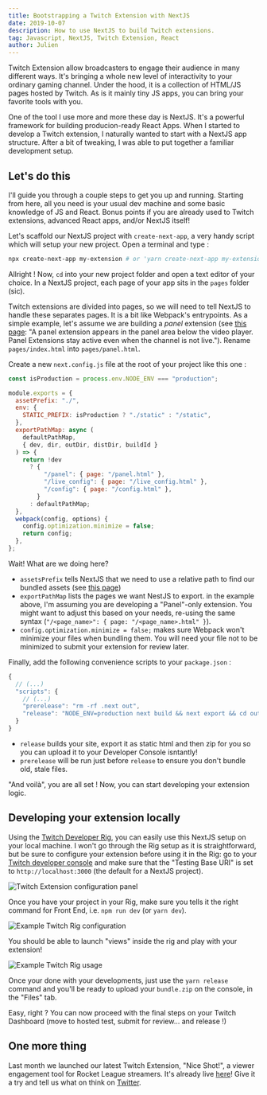 ```yaml
---
title: Bootstrapping a Twitch Extension with NextJS
date: 2019-10-07
description: How to use NextJS to build Twitch extensions.
tag: Javascript, NextJS, Twitch Extension, React
author: Julien
---
```


Twitch Extension allow broadcasters to engage their audience in many different ways. It's bringing a whole new level of interactivity to your ordinary gaming channel. Under the hood, it is a collection of HTML/JS pages hosted by Twitch. As is it mainly tiny JS apps, you can bring your favorite tools with you.

One of the tool I use more and more these day is NextJS. It's a powerful framework for building producion-ready React Apps. When I started to develop a Twitch extension, I naturally wanted to start with a NextJS app structure. After a bit of tweaking, I was able to put together a familiar development setup.

## Let's do this

I'll guide you through a couple steps to get you up and running. Starting from here, all you need is your usual dev machine and some basic knowledge of JS and React. Bonus points if you are already used to Twitch extensions, advanced React apps, and/or NextJS itself!

Let's scaffold our NextJS project with `create-next-app`, a very handy script which will setup your new project. Open a terminal and type :

```sh
npx create-next-app my-extension # or 'yarn create-next-app my-extension'
```

Allright ! Now, `cd` into your new project folder and open a text editor of your choice. In a NextJS project, each page of your app sits in the `pages` folder (sic).

Twitch extensions are divided into pages, so we will need to tell NextJS to handle these separates pages. It is a bit like Webpack's entrypoints. As a simple example, let's assume we are building a _panel_ extension (see [this page](https://dev.twitch.tv/docs/extensions/): "A panel extension appears in the panel area below the video player. Panel Extensions stay active even when the channel is not live."). Rename `pages/index.html` into `pages/panel.html`.

Create a new `next.config.js` file at the root of your project like this one :

```js
const isProduction = process.env.NODE_ENV === "production";

module.exports = {
  assetPrefix: "./",
  env: {
    STATIC_PREFIX: isProduction ? "./static" : "/static",
  },
  exportPathMap: async (
    defaultPathMap,
    { dev, dir, outDir, distDir, buildId }
  ) => {
    return !dev
      ? {
          "/panel": { page: "/panel.html" },
          "/live_config": { page: "/live_config.html" },
          "/config": { page: "/config.html" },
        }
      : defaultPathMap;
  },
  webpack(config, options) {
    config.optimization.minimize = false;
    return config;
  },
};
```

Wait! What are we doing here?

- `assetsPrefix` tells NextJS that we need to use a relative path to find our bundled assets (see [this page](https://nextjs.org/docs#cdn-support-with-asset-prefix))
- `exportPathMap` lists the pages we want NestJS to export. in the example above, I'm assuming you are developing a "Panel"-only extension. You might want to adjust this based on your needs, re-using the same syntax (`"/<page_name>": { page: "/<page_name>.html" }`).
- `config.optimization.minimize = false;` makes sure Webpack won't minimize your files when bundling them. You will need your file not to be minimized to submit your extension for review later.

Finally, add the following convenience scripts to your `package.json` :

```js
{
  // (...)
  "scripts": {
    // (...)
    "prerelease": "rm -rf .next out",
    "release": "NODE_ENV=production next build && next export && cd out && zip -qr bundle.zip *"
  }
}
```

- `release` builds your site, export it as static html and then zip for you so you can upload it to your Developer Console isntantly!
- `prerelease` will be run just before `release` to ensure you don't bundle old, stale files.

"And voilà", you are all set ! Now, you can start developing your extension logic.

## Developing your extension locally

Using the [Twitch Developer Rig](https://dev.twitch.tv/docs/extensions/rig/), you can easily use this NextJS setup on your local machine. I won't go through the Rig setup as it is straightforward, but be sure to configure your extension before using it in the Rig: go to your [Twitch developer console](https://dev.twitch.tv/console) and make sure that the "Testing Base URI" is set to `http://localhost:3000` (the default for a NextJS project).

![Twitch Extension configuration panel](/images/twitch_rig_config.png)

Once you have your project in your Rig, make sure you tells it the right command for Front End, i.e. `npm run dev` (or `yarn dev`).

![Example Twitch Rig configuration](/images/twitch_rig_commands.png)

You should be able to launch "views" inside the rig and play with your extension!

![Example Twitch Rig usage](/images/twitch_rig.png)

Once your done with your developments, just use the `yarn release` command and you'll be ready to upload your `bundle.zip` on the console, in the "Files" tab.

Easy, right ? You can now proceed with the final steps on your Twitch Dashboard (move to hosted test, submit for review... and release !)

## One more thing

Last month we launched our latest Twitch Extension, "Nice Shot!", a viewer engagement tool for Rocket League streamers. It's already live [here](https://www.twitch.tv/ext/261g5l1br1xjmk201lf6ohm4y9xx7z)! Give it a try and tell us what on think on [Twitter](https://twitter.com/Djiit).
